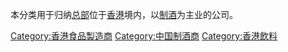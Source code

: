 本分类用于归纳[[总部|总部]]位于[[香港|香港]]境内，以[[制酒|制酒]]为主业的公司。

[[Category:香港食品製造商|Category:香港食品製造商]]
[[Category:中国制酒商|Category:中国制酒商]]
[[Category:香港飲料|Category:香港飲料]]